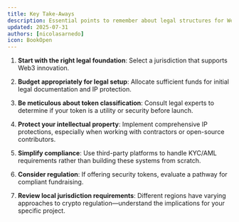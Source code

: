 ```yaml
---
title: Key Take-Aways
description: Essential points to remember about legal structures for Web3
updated: 2025-07-31
authors: [nicolasarnedo]
icon: BookOpen
---
```


1. **Start with the right legal foundation**: Select a jurisdiction that supports Web3 innovation.

2. **Budget appropriately for legal setup**: Allocate sufficient funds for initial legal documentation and IP protection.

3. **Be meticulous about token classification**: Consult legal experts to determine if your token is a utility or security before launch.

4. **Protect your intellectual property**: Implement comprehensive IP protections, especially when working with contractors or open-source contributors.

5. **Simplify compliance**: Use third-party platforms to handle KYC/AML requirements rather than building these systems from scratch.

6. **Consider regulation**: If offering security tokens, evaluate a pathway for compliant fundraising.

7. **Review local jurisdiction requirements**: Different regions have varying approaches to crypto regulation—understand the implications for your specific project.
